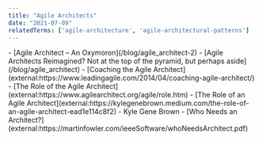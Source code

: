 ```yaml
---
title: "Agile Architects"
date: "2021-07-09"
relatedTerms: ['agile-architecture', 'agile-architectural-patterns']
---
```


<LinkList heading = "Agile Pain Relief Blog Entries">
- [Agile Architect – An Oxymoron](/blog/agile_architect-2)<LinkList heading = "Agile Pain Relief Blog Entries">
- [Agile Architects Reimagined? Not at the top of the pyramid, but perhaps aside](/blog/agile_architect)
</LinkList>

<HighlightBox heading="Resource Links" variant="resourceLinks">
- [Coaching the Agile Architect](external:https://www.leadingagile.com/2014/04/coaching-agile-architect/)
- [The Role of the Agile Architect](external:https://www.agilearchitect.org/agile/role.htm)
- [The Role of an Agile Architect](external:https://kylegenebrown.medium.com/the-role-of-an-agile-architect-ead1e114c8f2) - Kyle Gene Brown
- [Who Needs an Architect?](external:https://martinfowler.com/ieeeSoftware/whoNeedsArchitect.pdf)
</HighlightBox>
